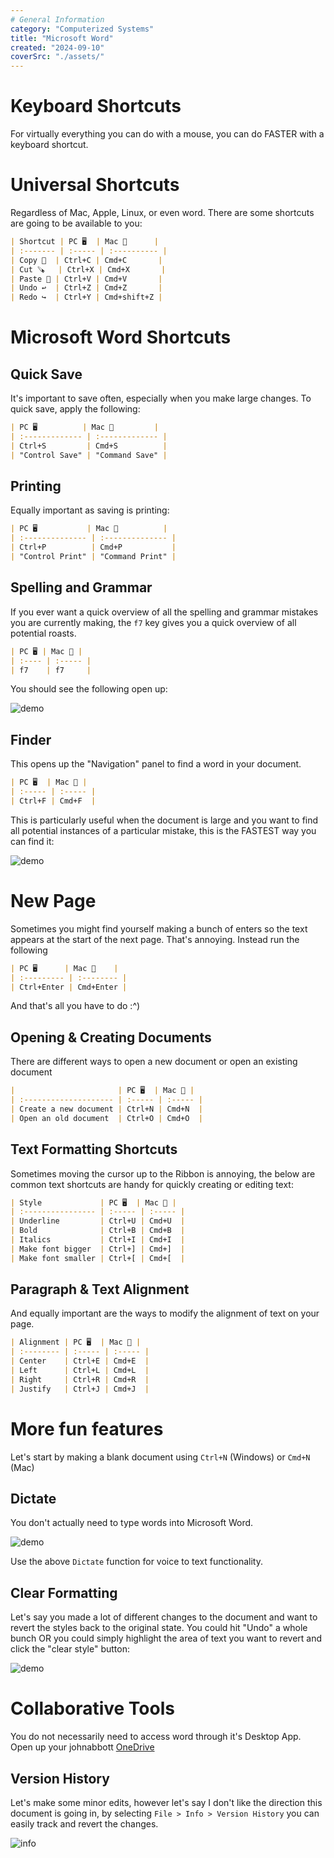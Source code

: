 ```yaml
---
# General Information
category: "Computerized Systems"
title: "Microsoft Word"
created: "2024-09-10"
coverSrc: "./assets/"
---
```


# Keyboard Shortcuts

For virtually everything you can do with a mouse, you can do FASTER with a keyboard shortcut.

# Universal Shortcuts

Regardless of Mac, Apple, Linux, or even word. There are some shortcuts are going to be available to you:

```md
| Shortcut | PC 🖥️  | Mac 🍎      |
| :------- | :----- | :---------- |
| Copy 📑  | Ctrl+C | Cmd+C       |
| Cut 🪚   | Ctrl+X | Cmd+X       |
| Paste 🔩 | Ctrl+V | Cmd+V       |
| Undo ↩️  | Ctrl+Z | Cmd+Z       |
| Redo ↪️  | Ctrl+Y | Cmd+shift+Z |
```

# Microsoft Word Shortcuts

## Quick Save

It's important to save often, especially when you make large changes. To quick save, apply the following:

```md
| PC 🖥️          | Mac 🍎         |
| :------------- | :------------- |
| Ctrl+S         | Cmd+S          |
| "Control Save" | "Command Save" |
```

## Printing

Equally important as saving is printing:

```md
| PC 🖥️           | Mac 🍎          |
| :-------------- | :-------------- |
| Ctrl+P          | Cmd+P           |
| "Control Print" | "Command Print" |
```

## Spelling and Grammar

If you ever want a quick overview of all the spelling and grammar mistakes you are currently making, the `f7` key gives you a quick overview of all potential roasts.

```md
| PC 🖥️ | Mac 🍎 |
| :---- | :----- |
| f7    | f7     |
```

You should see the following open up:

![demo](./assets/5.png)

## Finder

This opens up the "Navigation" panel to find a word in your document.

```md
| PC 🖥️  | Mac 🍎 |
| :----- | :----- |
| Ctrl+F | Cmd+F  |
```

This is particularly useful when the document is large and you want to find all potential instances of a particular mistake, this is the FASTEST way you can find it:

![demo](./assets/6.png)

# New Page

Sometimes you might find yourself making a bunch of enters so the text appears at the start of the next page. That's annoying. Instead run the following

```md
| PC 🖥️      | Mac 🍎    |
| :--------- | :-------- |
| Ctrl+Enter | Cmd+Enter |
```

And that's all you have to do :^)

## Opening & Creating Documents

There are different ways to open a new document or open an existing document

```md
|                       | PC 🖥️  | Mac 🍎 |
| :-------------------- | :----- | :----- |
| Create a new document | Ctrl+N | Cmd+N  |
| Open an old document  | Ctrl+O | Cmd+O  |
```

## Text Formatting Shortcuts

Sometimes moving the cursor up to the Ribbon is annoying, the below are common text shortcuts are handy for quickly creating or editing text:

```md
| Style             | PC 🖥️  | Mac 🍎 |
| :---------------- | :----- | :----- |
| Underline         | Ctrl+U | Cmd+U  |
| Bold              | Ctrl+B | Cmd+B  |
| Italics           | Ctrl+I | Cmd+I  |
| Make font bigger  | Ctrl+] | Cmd+]  |
| Make font smaller | Ctrl+[ | Cmd+[  |
```

## Paragraph & Text Alignment

And equally important are the ways to modify the alignment of text on your page.

```md
| Alignment | PC 🖥️  | Mac 🍎 |
| :-------- | :----- | :----- |
| Center    | Ctrl+E | Cmd+E  |
| Left      | Ctrl+L | Cmd+L  |
| Right     | Ctrl+R | Cmd+R  |
| Justify   | Ctrl+J | Cmd+J  |
```

# More fun features

Let's start by making a blank document using `Ctrl+N` (Windows) or `Cmd+N` (Mac)

## Dictate

You don't actually need to type words into Microsoft Word.

![demo](./assets/1.png)

Use the above `Dictate` function for voice to text functionality.

## Clear Formatting

Let's say you made a lot of different changes to the document and want to revert the styles back to the original state. You could hit "Undo" a whole bunch OR you could simply highlight the area of text you want to revert and click the "clear style" button:

![demo](./assets/4.png)

# Collaborative Tools

You do not necessarily need to access word through it's Desktop App. Open up your johnabbott [OneDrive](https://johnabbott-my.sharepoint.com/)

## Version History

Let's make some minor edits, however let's say I don't like the direction this document is going in, by selecting `File > Info > Version History` you can easily track and revert the changes.

![info](./assets/3.png)
